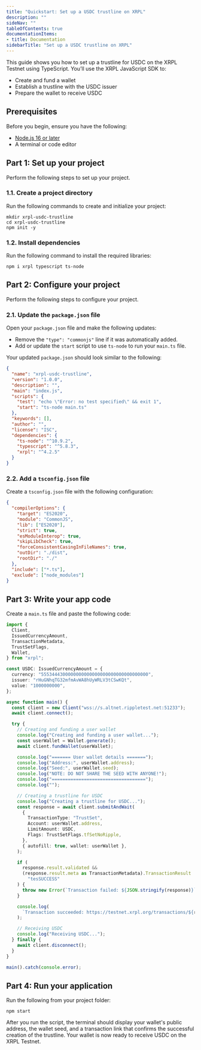 ```yaml
---
title: "Quickstart: Set up a USDC trustline on XRPL"
description: ""
sideNav: ""
tableOfContents: true
documentationItems: 
- title: Documentation
sidebarTitle: "Set up a USDC trustline on XRPL"
---
```


This guide shows you how to set up a trustline for USDC on the XRPL Testnet
using TypeScript. You’ll use the XRPL JavaScript SDK to:

- Create and fund a wallet
- Establish a trustline with the USDC issuer
- Prepare the wallet to receive USDC

## Prerequisites

Before you begin, ensure you have the following:

- [Node.js 16 or later](https://nodejs.org/)
- A terminal or code editor

## Part 1: Set up your project

Perform the following steps to set up your project.

### 1.1. Create a project directory

Run the following commands to create and initialize your project:

```shell Shell
mkdir xrpl-usdc-trustline
cd xrpl-usdc-trustline
npm init -y
```

### 1.2. Install dependencies

Run the following command to install the required libraries:

```shell Shell
npm i xrpl typescript ts-node
```

## Part 2: Configure your project

Perform the following steps to configure your project.

### 2.1. Update the `package.json` file

Open your `package.json` file and make the following updates:

- Remove the `"type": "commonjs"` line if it was automatically added.
- Add or update the `start` script to use `ts-node` to run your `main.ts` file.

Your updated `package.json` should look similar to the following:

```json package.json
{
  "name": "xrpl-usdc-trustline",
  "version": "1.0.0",
  "description": "",
  "main": "index.js",
  "scripts": {
    "test": "echo \"Error: no test specified\" && exit 1",
    "start": "ts-node main.ts"
  },
  "keywords": [],
  "author": "",
  "license": "ISC",
  "dependencies": {
    "ts-node": "^10.9.2",
    "typescript": "^5.8.3",
    "xrpl": "^4.2.5"
  }
}
```

### 2.2. Add a `tsconfig.json` file

Create a `tsconfig.json` file with the following configuration:

```json tsconfig.json
{
  "compilerOptions": {
    "target": "ES2020",
    "module": "CommonJS",
    "lib": ["ES2020"],
    "strict": true,
    "esModuleInterop": true,
    "skipLibCheck": true,
    "forceConsistentCasingInFileNames": true,
    "outDir": "./dist",
    "rootDir": "./"
  },
  "include": ["*.ts"],
  "exclude": ["node_modules"]
}
```

## Part 3: Write your app code

Create a `main.ts` file and paste the following code:

```ts
import {
  Client,
  IssuedCurrencyAmount,
  TransactionMetadata,
  TrustSetFlags,
  Wallet,
} from "xrpl";

const USDC: IssuedCurrencyAmount = {
  currency: "5553444300000000000000000000000000000000",
  issuer: "rHuGNhqTG32mfmAvWA8hUyWRLV3tCSwKQt",
  value: "1000000000",
};

async function main() {
  const client = new Client("wss://s.altnet.rippletest.net:51233");
  await client.connect();

  try {
    // Creating and funding a user wallet
    console.log("Creating and funding a user wallet...");
    const userWallet = Wallet.generate();
    await client.fundWallet(userWallet);

    console.log("======= User wallet details =======");
    console.log("Address:", userWallet.address);
    console.log("Seed:", userWallet.seed);
    console.log("NOTE: DO NOT SHARE THE SEED WITH ANYONE!");
    console.log("===================================");
    console.log("");

    // Creating a trustline for USDC
    console.log("Creating a trustline for USDC...");
    const response = await client.submitAndWait(
      {
        TransactionType: "TrustSet",
        Account: userWallet.address,
        LimitAmount: USDC,
        Flags: TrustSetFlags.tfSetNoRipple,
      },
      { autofill: true, wallet: userWallet },
    );

    if (
      response.result.validated &&
      (response.result.meta as TransactionMetadata).TransactionResult !==
        "tesSUCCESS"
    ) {
      throw new Error(`Transaction failed: ${JSON.stringify(response)}`);
    }

    console.log(
      `Transaction succeeded: https://testnet.xrpl.org/transactions/${response.result.hash}`,
    );

    // Receiving USDC
    console.log("Receiving USDC...");
  } finally {
    await client.disconnect();
  }
}

main().catch(console.error);
```

## Part 4: Run your application

Run the following from your project folder:

```shell Shell
npm start
```

After you run the script, the terminal should display your wallet's public
address, the wallet seed, and a transaction link that confirms the successful
creation of the trustline. Your wallet is now ready to receive USDC on the XRPL
Testnet.
